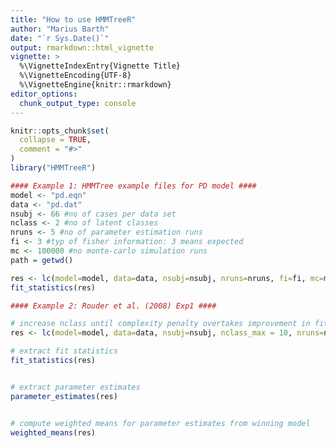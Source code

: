 ```yaml
---
title: "How to use HMMTreeR"
author: "Marius Barth"
date: "`r Sys.Date()`"
output: rmarkdown::html_vignette
vignette: >
  %\VignetteIndexEntry{Vignette Title}
  %\VignetteEncoding{UTF-8}
  %\VignetteEngine{knitr::rmarkdown}
editor_options: 
  chunk_output_type: console
---
```


```r
knitr::opts_chunk$set(
  collapse = TRUE,
  comment = "#>"
)
library("HMMTreeR")
```

```r
#### Example 1: HMMTree example files for PD model ####
model <- "pd.eqn"
data <- "pd.dat"
nsubj <- 66 #no of cases per data set
nclass <- 2 #no of latent classes
nruns <- 5 #no of parameter estimation runs
fi <- 3 #typ of fisher information: 3 means expected
mc <- 100000 #no monte-carlo simulation runs
path = getwd()

res <- lc(model=model, data=data, nsubj=nsubj, nruns=nruns, fi=fi, mc=mc, path=path)
fit_statistics(res)
```



```r
#### Example 2: Rouder et al. (2008) Exp1 ####

# increase nclass until complexity penalty overtakes improvement in fit
res <- lc(model=model, data=data, nsubj=nsubj, nclass_max = 10, nruns=nruns, fi=fi, mc=mc, path=path)

# extract fit statistics
fit_statistics(res)


# extract parameter estimates
parameter_estimates(res)


# compute weighted means for parameter estimates from winning model
weighted_means(res)

```

